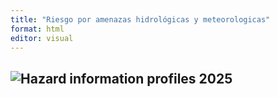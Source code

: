 ```yaml
---
title: "Riesgo por amenazas hidrológicas y meteorologicas"
format: html
editor: visual
---
```


## ![Hazard information profiles 2025](images/hips2025.png)
